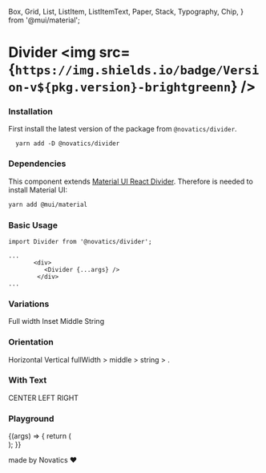 
  Box,
  Grid,
  List,
  ListItem,
  ListItemText,
  Paper,
  Stack,
  Typography,
  Chip,
} from '@mui/material';

<Meta title="Components/Divider" component={Divider} />

# Divider <img src={`https://img.shields.io/badge/Version-v${pkg.version}-brightgreenn`} />

### Installation

First install the latest version of the package from `@novatics/divider`.

```shell
  yarn add -D @novatics/divider
```

### Dependencies

This component extends [Material UI React Divider](https://mui.com/material-ui/react-divider/). Therefore is needed to install Material UI:

```bash
yarn add @mui/material
```

### Basic Usage

<Canvas>
  <Story name="Basic Usage">
    <div>
      <ListItem button>
        <ListItemText primary="Inbox" />
      </ListItem>
      <Divider variant="fullWidth" />
      <ListItem button>
        <ListItemText primary="Drafts" />
      </ListItem>
    </div>
  </Story>
</Canvas>

```tsx
import Divider from '@novatics/divider';

...
       <div>
          <Divider {...args} />
        </div>
...

```

### Variations

<Canvas>
  <Story name="Variations">
    <Grid container spacing={2}>
      <Grid item xxs={6} sm={4} md={3} xl={2} xxl={1}>
        <Stack>
          <Typography>Full width</Typography>
          <Paper elevation={5}>
            <List component="nav">
              <ListItem button>
                <ListItemText primary="Inbox" />
              </ListItem>
              <Divider variant="fullWidth" />
              <ListItem button>
                <ListItemText primary="Drafts" />
              </ListItem>
              <Divider variant="fullWidth" />
              <ListItem button>
                <ListItemText primary="Trash" />
              </ListItem>
              <Divider variant="fullWidth" />
              <ListItem button>
                <ListItemText primary="Spam" />
              </ListItem>
            </List>
          </Paper>
        </Stack>
      </Grid>
      <Grid item xxs={6} sm={4} md={3} xl={2} xxl={1}>
        <Stack>
          <Typography>Inset</Typography>
          <Paper elevation={5}>
            <List component="nav">
              <ListItem button>
                <ListItemText primary="Inbox" />
              </ListItem>
              <Divider variant="inset" />
              <ListItem button>
                <ListItemText primary="Drafts" />
              </ListItem>
              <Divider variant="inset" />
              <ListItem button>
                <ListItemText primary="Trash" />
              </ListItem>
              <Divider variant="inset" />
              <ListItem button>
                <ListItemText primary="Spam" />
              </ListItem>
            </List>
          </Paper>
        </Stack>
      </Grid>
      <Grid item xxs={6} sm={4} md={3} xl={2} xxl={1}>
        <Stack>
          <Typography>Middle</Typography>
          <Paper elevation={5}>
            <List component="nav">
              <ListItem button>
                <ListItemText primary="Inbox" />
              </ListItem>
              <Divider variant="middle" />
              <ListItem button>
                <ListItemText primary="Drafts" />
              </ListItem>
              <Divider variant="middle" />
              <ListItem button>
                <ListItemText primary="Trash" />
              </ListItem>
              <Divider variant="middle" />
              <ListItem button>
                <ListItemText primary="Spam" />
              </ListItem>
            </List>
          </Paper>
        </Stack>
      </Grid>
      <Grid item xxs={6} sm={4} md={3} xl={2} xxl={1}>
        <Stack>
          <Typography>String</Typography>
          <Paper elevation={5}>
            <List component="nav">
              <ListItem button>
                <ListItemText primary="Inbox" />
              </ListItem>
              <Divider variant="string" />
              <ListItem button>
                <ListItemText primary="Drafts" />
              </ListItem>
              <Divider variant="string" />
              <ListItem button>
                <ListItemText primary="Trash" />
              </ListItem>
              <Divider variant="string" />
              <ListItem button>
                <ListItemText primary="Spam" />
              </ListItem>
            </List>
          </Paper>
        </Stack>
      </Grid>
    </Grid>
  </Story>
</Canvas>

### Orientation

<Canvas>
  <Story name="Orientation">
    <Grid container spacing={2}>
      <Grid item xxs={6}>
        <Stack>
          <Typography>Horizontal</Typography>
          <Paper elevation={5}>
            <List component="nav">
              <ListItem button>
                <ListItemText primary="fullWidth" />
              </ListItem>
              <Divider variant="fullWidth" />
              <ListItem button>
                <ListItemText primary="inset" />
              </ListItem>
              <Divider variant="inset" />
              <ListItem button>
                <ListItemText primary="middle" />
              </ListItem>
              <Divider variant="middle" />
              <ListItem button>
                <ListItemText primary="." />
              </ListItem>
            </List>
          </Paper>
        </Stack>
      </Grid>
      <Grid item xxs={6}>
        <Stack height="100%">
          <Typography>Vertical</Typography>
          <Paper elevation={5} sx={{ flex: '1' }}>
            <Stack
              direction="row"
              height="100%"
              textAlign="center"
              alignItems="center"
            >
              <Box height="50px" minWidth="50px" width="25%">
                fullWidth >
              </Box>
              <Divider flexItem orientation="vertical" variant="fullWidth" />
              <Box height="50px" minWidth="50px" width="25%">
                middle >
              </Box>
              <Divider flexItem orientation="vertical" variant="middle" />
              <Box height="50px" minWidth="50px" width="25%">
                string >
              </Box>
              <Divider flexItem orientation="vertical" variant="string" />
              <Box height="50px" minWidth="50px" width="25%">
                .
              </Box>
            </Stack>
          </Paper>
        </Stack>
      </Grid>
    </Grid>
  </Story>
</Canvas>

### With Text

<Canvas>
  <Story name="With Text">
    <Stack spacing={4}>
      <Content />
      <Divider>CENTER</Divider>
      <Content />
      <Divider textAlign="left">LEFT</Divider>
      <Content />
      <Divider textAlign="right">RIGHT</Divider>
      <Content />
      <Divider>
        <Chip label="CHIP" />
      </Divider>
      <Content />
    </Stack>
  </Story>
</Canvas>

### Playground

<Canvas>
  <Story
    name="Playground"
    argTypes={{
      error: false,
      checked: false,
    }}
  >
    {(args) => {
      return (
        <div>
          <ListItem button>
            <ListItemText primary="Inbox" />
          </ListItem>
          <Divider variant="fullWidth" {...args} />
          <ListItem button>
            <ListItemText primary="Drafts" />
          </ListItem>
        </div>
      );
    }}
  </Story>
</Canvas>

<ArgsTable story="Playground" />

made by Novatics ❤
